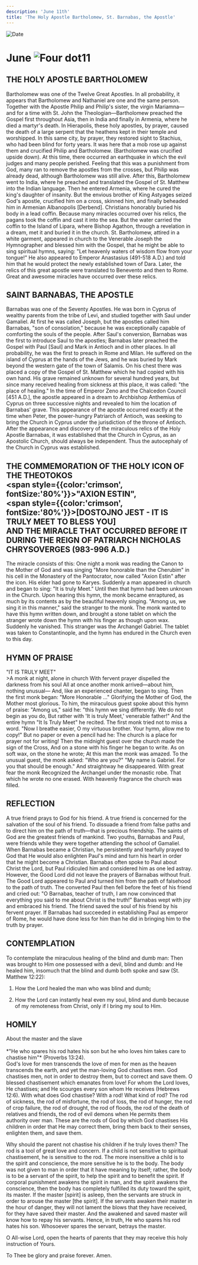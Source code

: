 ```yaml
---
description: 'June 11th'
title: 'The Holy Apostle Bartholomew, St. Barnabas, the Apostle'
---
```


<RunningHead />
<Image src="/title-imprint.png" height={68} width={50} alt="Date" className="title-imprint"/>

# <div id="date">June <Image className="four-dot" src="/four-dot.png" height={15} width={15} alt="Four dot" />11</div>

## THE HOLY APOSTLE BARTHOLOMEW

Bartholomew was one of the Twelve Great Apostles. In all probability, it appears that Bartholomew and Nathaniel are one and the same person. Together with the Apostle Philip and Philip's sister, the virgin Mariamna—and for a time with St. John the Theologian—Bartholomew preached the Gospel first throughout Asia, then in India and finally in Armenia, where he died a martyr's death. In Hierapolis, these holy apostles, by prayer, caused the death of a large serpent that the heathens kept in their temple and worshipped. In this same city, by prayer, they restored sight to Stachius, who had been blind for forty years. It was here that a mob rose up against them and crucified Philip and Bartholomew. (Bartholomew was crucified upside down). At this time, there occurred an earthquake in which the evil judges and many people perished. Feeling that this was a punishment from God, many ran to remove the apostles from the crosses, but Philip was already dead, although Bartholomew was still alive. After this, Bartholomew went to India, where he preached and translated the Gospel of St. Matthew into the Indian language. Then he entered Armenia, where he cured the king's daughter of insanity. But the envious brother of King Astyages seized God's apostle, crucified him on a cross, skinned him, and finally beheaded him in Armenian Albanopolis [Derbend]. Christians honorably buried his body in a lead coffin. Because many miracles occurred over his relics, the pagans took the coffin and cast it into the sea. But the water carried the coffin to the Island of Lipara, where Bishop Agathon, through a revelation in a dream, met it and buried it in the church. St. Bartholomew, attired in a white garment, appeared in church to the Venerable Joseph the Hymnographer and blessed him with the Gospel, that he might be able to sing spiritual hymns, saying: "Let heavenly waters of wisdom flow from your tongue!" He also appeared to Emperor Anastasius (491-518 A.D.) and told him that he would protect the newly established town of Dara. Later, the relics of this great apostle were translated to Benevento and then to Rome. Great and awesome miracles have occurred over these relics.

## SAINT BARNABAS, THE APOSTLE

Barnabas was one of the Seventy Apostles. He was born in Cyprus of wealthy parents from the tribe of Levi, and studied together with Saul under Gamaliel. At first he was called Joseph, but the apostles called him Barnabas, "son of consolation," because he was exceptionally capable of comforting the souls of the people. After Saul's conversion, Barnabas was the first to introduce Saul to the apostles; Barnabas later preached the Gospel with Paul [Saul] and Mark in Antioch and in other places. In all probability, he was the first to preach in Rome and Milan. He suffered on the island of Cyprus at the hands of the Jews, and he was buried by Mark beyond the western gate of the town of Salamis. On his chest there was placed a copy of the Gospel of St. Matthew which he had copied with his own hand. His grave remained unknown for several hundred years, but since many received healing from sickness at this place, it was called: "the place of healing." In the time of Emperor Zeno and the Chalcedon Council [451 A.D.], the apostle appeared in a dream to Archbishop Anthemius of Cyprus on three successive nights and revealed to him the location of Barnabas' grave. This appearance of the apostle occurred exactly at the time when Peter, the power-hungry Patriarch of Antioch, was seeking to bring the Church in Cyprus under the jurisdiction of the throne of Antioch. After the appearance and discovery of the miraculous relics of the Holy Apostle Barnabas, it was established that the Church in Cyprus, as an Apostolic Church, should always be independent. Thus the autocephaly of the Church in Cyprus was established.

## THE COMMEMORATION OF THE HOLY ICON OF THE THEOTOKOS <br /><span style={{color:'crimson', fontSize:'80%'}}>"AXION ESTIN",</span> <br /><span style={{color:'crimson', fontSize:'80%'}}>[DOSTOJNO JEST - IT IS TRULY MEET TO BLESS YOU]</span><br />AND THE MIRACLE THAT OCCURRED BEFORE IT DURING THE REIGN OF PATRIARCH NICHOLAS CHRYSOVERGES (983-996 A.D.)

The miracle consists of this: One night a monk was reading the Canon to the Mother of God and was singing "More honorable than the Cherubim" in his cell in the Monastery of the Pantocrator, now called "Axion Estin" after the icon. His elder had gone to Karyes. Suddenly a man appeared in church and began to sing: "It is truly Meet." Until then that hymn had been unknown in the Church. Upon hearing this hymn, the monk became enraptured, as much by its contents as by the beautiful heavenly singing. "Among us, we sing it in this manner," said the stranger to the monk. The monk wanted to have this hymn written down, and brought a stone tablet on which the stranger wrote down the hymn with his finger as though upon wax. Suddenly he vanished. This stranger was the Archangel Gabriel. The tablet was taken to Constantinople, and the hymn has endured in the Church even to this day.


## HYMN OF PRAISE
<div style={{textAlign:'center', color:'crimson', fontWeight:'bold'}}>
"IT IS TRULY MEET"
</div>
>A monk at night, alone in church  
With fervent prayer dispelled the darkness from his soul  
All at once another monk arrived—about him, nothing unusual—  
And, like an experienced chanter, began to sing.  
Then the first monk began: "More Honorable ..."  
Glorifying the Mother of God, the Mother most glorious.  
To him, the miraculous guest spoke about this hymn of praise:  
"Among us," said he: "this hymn we sing differently.  
We do not begin as you do,  
But rather with 'It is truly Meet,' venerable father!"  
And the entire hymn "It Is Truly Meet" he recited.  
The first monk tried not to miss a word.  
"Now I breathe easier, O my virtuous brother.  
Your hymn, allow me to copy!"  
But no paper or even a pencil had he:  
The church is a place for prayer not for writing!  
Then the midnight guest over the church made the sign of the Cross,  
And on a stone with his finger he began to write.  
As on soft wax, on the stone he wrote;  
At this man the monk was amazed.  
To the unusual guest, the monk asked: "Who are you?"  
"My name is Gabriel. For you that should be enough."  
And straightway he disappeared. With great fear the monk  
Recognized the Archangel under the monastic robe.  
That which he wrote no one erased.  
With heavenly fragrance the church was filled.  

## REFLECTION


A true friend prays to God for his friend. A true friend is concerned for the salvation of the soul of his friend. To dissuade a friend from false paths and to direct him on the path of truth—that is precious friendship. The saints of God are the greatest friends of mankind. Two youths, Barnabas and Paul, were friends while they were together attending the school of Gamaliel. When Barnabas became a Christian, he persistently and tearfully prayed to God that He would also enlighten Paul's mind  and turn his heart in order that he might become a Christian. Barnabas often spoke to Paul about Christ the Lord, but Paul ridiculed him and considered him as one led astray. However, the Good Lord did not leave the prayers of Barnabas without fruit. The Good Lord appeared to Paul and turned him from the path of falsehood to the path of truth. The converted Paul then fell before the feet of his friend and cried out: "O Barnabas, teacher of truth, I am now convinced that everything you said to me about Christ is the truth!" Barnabas wept with joy and embraced his friend. The friend saved the soul of his friend by his fervent prayer. If Barnabas had succeeded in establishing Paul as emperor of Rome, he would have done less for him than he did in bringing him to the truth by prayer.

## CONTEMPLATION
To contemplate the miraculous healing of the blind and dumb man: Then was brought to Him one possessed with a devil, blind and dumb: and He healed him, insomuch that the blind and dumb both spoke and saw (St. Matthew 12:22):

1. How the Lord healed the man who was blind and dumb;

2. How the Lord can instantly heal even my soul, blind and dumb because of my remoteness from Christ, only if I bring my soul to Him.


## HOMILY
<div style={{textAlign:'center', color:'crimson', fontWeight:'bold'}}>
About the master and the slave
</div>
<br />
<div style={{textAlign:'right'}}>
*"He who spares his rod hates his son but he who loves him takes care to chastise him"* (Proverbs 13:24).
</div>
God's love for men transcends the love of men for men as the heaven transcends the earth, and yet the man-loving God chastises men. God chastises men, not in order to destroy them, but to correct and save them. O blessed chastisement which emanates from love! For whom the Lord loves, He chastises; and He scourges every son whom He receives (Hebrews 12:6). With what does God chastise? With a rod! What kind of rod? The rod of sickness, the rod of misfortune, the rod of loss, the rod of hunger, the rod of crop failure, the rod of drought, the rod of floods, the rod of the death of relatives and friends, the rod of evil demons when He permits them authority over man. These are the rods of God by which God chastises His children in order that He may correct them, bring them back to their senses, enlighten them, and save them.

Why should the parent not chastise his children if he truly loves them? The rod is a tool of great love and concern. If a child is not sensitive to spiritual chastisement, he is sensitive to the rod. The more insensitive a child is to the spirit and conscience, the more sensitive he is to the body. The body was not given to man in order that it have meaning by itself; rather, the body is to be a servant of the spirit, to help the spirit and to benefit the spirit. If corporal punishment awakens the spirit in man, and the spirit awakens the conscience, then the body has completely fulfilled its duty toward the spirit, its master. If the master [spirit] is asleep, then the servants are struck in order to arouse the master [the spirit]. If the servants awaken their master in the hour of danger, they will not lament the blows that they have received, for they have saved their master. And the awakened and saved master will know how to repay his servants. Hence, in truth, He who spares his rod hates his son. Whosoever spares the servant, betrays the master.

O All-wise Lord, open the hearts of parents that they may receive this holy instruction of Yours.

To Thee be glory and praise forever. Amen.

